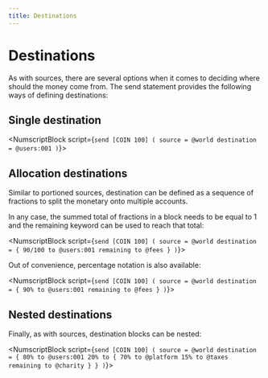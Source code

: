 ```yaml
---
title: Destinations
---
```


# Destinations
As with sources, there are several options when it comes to deciding where should the money come from. The send statement provides the following ways of defining destinations:

## Single destination

<NumscriptBlock script={`send [COIN 100] (
  source = @world
  destination = @users:001
)`}></NumscriptBlock>

## Allocation destinations

Similar to portioned sources, destination can be defined as a sequence of fractions to split the monetary onto multiple accounts.

In any case, the summed total of fractions in a block needs to be equal to 1 and the remaining keyword can be used to reach that total:

<NumscriptBlock script={`send [COIN 100] (
  source = @world
  destination = {
    90/100 to @users:001
    remaining to @fees
  }
)`}></NumscriptBlock>

Out of convenience, percentage notation is also available:

<NumscriptBlock script={`send [COIN 100] (
  source = @world
  destination = {
    90% to @users:001
    remaining to @fees
  }
)`}></NumscriptBlock>

## Nested destinations

Finally, as with sources, destination blocks can be nested:

<NumscriptBlock script={`send [COIN 100] (
  source = @world
  destination = {
    80% to @users:001
    20% to {
      70% to @platform
      15% to @taxes
      remaining to @charity
    }
  }
)`}></NumscriptBlock>

